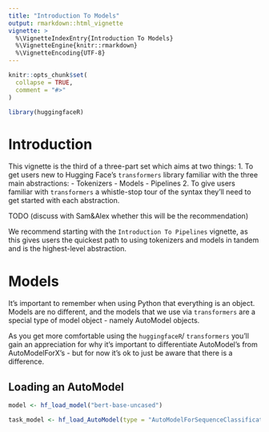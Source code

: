 ```yaml
---
title: "Introduction To Models"
output: rmarkdown::html_vignette
vignette: >
  %\VignetteIndexEntry{Introduction To Models}
  %\VignetteEngine{knitr::rmarkdown}
  %\VignetteEncoding{UTF-8}
---
```


```r
knitr::opts_chunk$set(
  collapse = TRUE,
  comment = "#>"
)
```

```r
library(huggingfaceR)
```

# Introduction

This vignette is the third of a three-part set which aims at two things: 
1. To get users new to Hugging Face's `transformers` library familiar with the three main abstractions:
  - Tokenizers
  - Models
  - Pipelines
2. To give users familiar with `transformers` a whistle-stop tour of the syntax they'll need to get started with each abstraction.

TODO (discuss with Sam&Alex whether this will be the recommendation)

We recommend starting with the `Introduction To Pipelines` vignette, as this gives users the quickest path to using tokenizers and models in tandem and is the highest-level abstraction.

# Models

It's important to remember when using Python that everything is an object. Models are no different, and the models that we use via `transformers` are a special type of model object - namely AutoModel objects.

As you get more comfortable using the `huggingfaceR`/ `transformers` you'll gain an appreciation for why it's important to differentiate AutoModel's from AutoModelForX's - but for now it's ok to just be aware that there is a difference.

## Loading an AutoModel

```r
model <- hf_load_model("bert-base-uncased")

task_model <- hf_load_AutoModel(type = "AutoModelForSequenceClassification", model_id = "bert-base-uncased")
```

